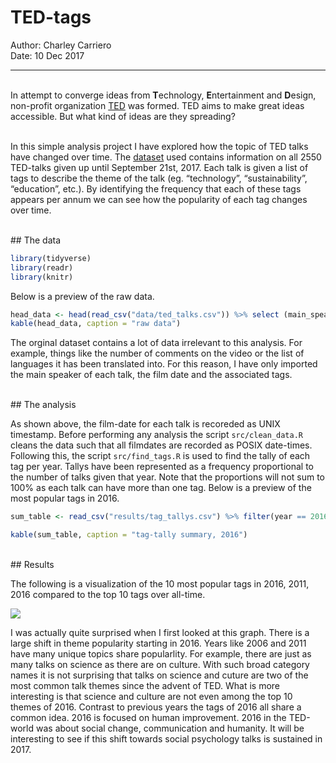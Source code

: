 # TED-tags
Author: Charley Carriero<br/>
Date: 10 Dec 2017

---
<br/>
In attempt to converge ideas from **T**echnology, **E**ntertainment and **D**esign, non-profit organization [TED](https://www.ted.com/about/our-organization) was formed. TED aims to make great ideas accessible. But what kind of ideas are they spreading? 

<br/>
In this simple analysis project I have explored how the topic of TED talks have changed over time. The  [dataset](https://www.kaggle.com/rounakbanik/ted-talks) used contains information on all 2550 TED-talks given up until September 21st, 2017. Each talk is given a list of tags to describe the theme of the talk (eg. "technology", "sustainability", "education", etc.). By identifying the frequency that each of these tags appears per annum we can see how the popularity of each tag changes over time. 

<br/>
## The data 

```r
library(tidyverse)
library(readr)
library(knitr)
```

Below is a preview of the raw data. 
```r
head_data <- head(read_csv("data/ted_talks.csv")) %>% select (main_speaker, film_date, tags)
kable(head_data, caption = "raw data")
```

The orginal dataset contains a lot of data irrelevant to this analysis. For example, things like the number of comments on the video or the list of languages it has been translated into. For this reason, I have only imported the main speaker of each talk, the film date and the associated tags. 

<br/>
## The analysis

As shown above, the film-date for each talk is recoreded as UNIX timestamp. Before performing any analysis the script `src/clean_data.R` cleans the data such that all filmdates are recorded as POSIX date-times. Following this, the script `src/find_tags.R` is used to find the tally of each tag per year. Tallys have been represented as a frequency proportional to the number of talks given that year. Note that the proportions will not sum to 100% as each talk can have more than one tag. Below is a preview of the most popular tags in 2016.

```r
sum_table <- read_csv("results/tag_tallys.csv") %>% filter(year == 2016) %>% head(5)

kable(sum_table, caption = "tag-tally summary, 2016")
```

<br/>
## Results 

The following is a visualization of the 10 most popular tags in 2016, 2011, 2016 compared to the top 10 tags over all-time.

![](/Users/charleycarriero/Documents/MDS/522/TED-tags/results/tag_tally_plot.png)

I was actually quite surprised when I first looked at this graph. There is a large shift in theme popularity starting in 2016. Years like 2006 and 2011 have many unique topics share popularlity. For example, there are just as many talks on science as there are on culture. With such broad category names it is not surprising that talks on science and cuture are two of the most common talk themes since the advent of TED. What is more interesting is that science and culture are not even among the top 10 themes of 2016. Contrast to previous years the tags of 2016 all share a common idea. 2016 is focused on human improvement. 2016 in the TED-world was about social change, communication and humanity. It will be interesting to see if this shift towards social psychology talks is sustained in 2017. 











